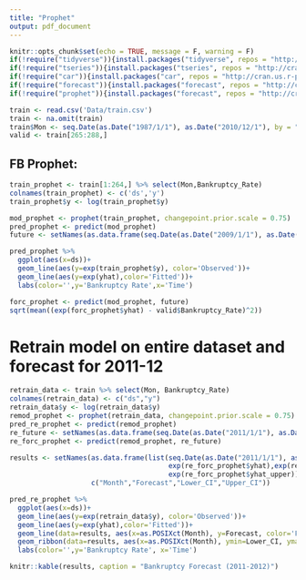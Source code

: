 ```yaml
---
title: "Prophet"
output: pdf_document
---
```


```r
knitr::opts_chunk$set(echo = TRUE, message = F, warning = F)
if(!require("tidyverse")){install.packages("tidyverse", repos = "http://cran.us.r-project.org")}
if(!require("tseries")){install.packages("tseries", repos = "http://cran.us.r-project.org")}
if(!require("car")){install.packages("car", repos = "http://cran.us.r-project.org")}
if(!require("forecast")){install.packages("forecast", repos = "http://cran.us.r-project.org")}
if(!require("prophet")){install.packages("forecast", repos = "http://cran.us.r-project.org")}
```


```r
train <- read.csv('Data/train.csv')
train <- na.omit(train)
train$Mon <- seq.Date(as.Date("1987/1/1"), as.Date("2010/12/1"), by = "month")
valid <- train[265:288,]
```

## FB Prophet:

```r
train_prophet <- train[1:264,] %>% select(Mon,Bankruptcy_Rate)
colnames(train_prophet) <- c('ds','y')
train_prophet$y <- log(train_prophet$y)
```

```r
mod_prophet <- prophet(train_prophet, changepoint.prior.scale = 0.75)
pred_prophet <- predict(mod_prophet)
future <- setNames(as.data.frame(seq.Date(as.Date("2009/1/1"), as.Date("2010/12/1"), by = "month")), "ds")
```

```r
pred_prophet %>% 
  ggplot(aes(x=ds))+
  geom_line(aes(y=exp(train_prophet$y), color='Observed'))+
  geom_line(aes(y=exp(yhat),color='Fitted'))+
  labs(color='',y='Bankruptcy Rate',x='Time')
```

```r
forc_prophet <- predict(mod_prophet, future)
sqrt(mean((exp(forc_prophet$yhat) - valid$Bankruptcy_Rate)^2))
```

# Retrain model on entire dataset and forecast for 2011-12
```r
retrain_data <- train %>% select(Mon, Bankruptcy_Rate)
colnames(retrain_data) <- c("ds","y")
retrain_data$y <- log(retrain_data$y)
remod_prophet <- prophet(retrain_data, changepoint.prior.scale = 0.75)
pred_re_prophet <- predict(remod_prophet)
re_future <- setNames(as.data.frame(seq.Date(as.Date("2011/1/1"), as.Date("2012/12/1"), by = "month")), "ds")
re_forc_prophet <- predict(remod_prophet, re_future)

results <- setNames(as.data.frame(list(seq.Date(as.Date("2011/1/1"), as.Date("2012/12/1"), by = "month"),
                                       exp(re_forc_prophet$yhat),exp(re_forc_prophet$yhat_lower),
                                       exp(re_forc_prophet$yhat_upper))),
                    c("Month","Forecast","Lower_CI","Upper_CI"))

pred_re_prophet %>%
  ggplot(aes(x=ds))+
  geom_line(aes(y=exp(retrain_data$y), color='Observed'))+
  geom_line(aes(y=exp(yhat),color='Fitted'))+
  geom_line(data=results, aes(x=as.POSIXct(Month), y=Forecast, color='Forecast'))+
  geom_ribbon(data=results, aes(x=as.POSIXct(Month), ymin=Lower_CI, ymax=Upper_CI, alpha=0.5), show.legend = F)+
  labs(color='',y='Bankruptcy Rate', x='Time')

knitr::kable(results, caption = "Bankruptcy Forecast (2011-2012)")
```


